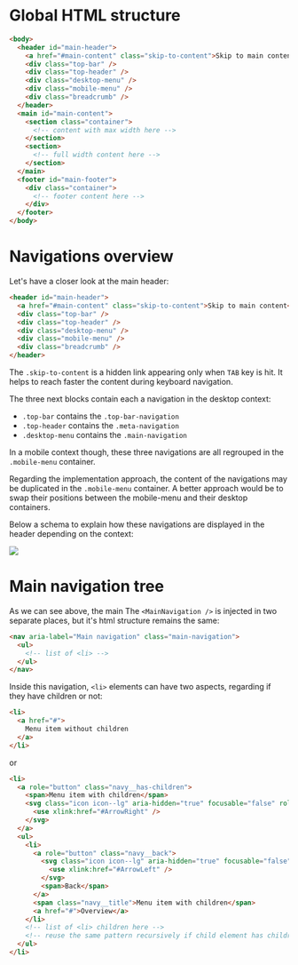
<Meta
  title="Implementation/HTML Structure"
/>

# Global HTML structure

```html
<body>
  <header id="main-header">
    <a href="#main-content" class="skip-to-content">Skip to main content</a>
    <div class="top-bar" />
    <div class="top-header" />
    <div class="desktop-menu" />
    <div class="mobile-menu" />
    <div class="breadcrumb" />
  </header>
  <main id="main-content">
    <section class="container">
      <!-- content with max width here -->
    </section>
    <section>
      <!-- full width content here -->
    </section>
  </main>
  <footer id="main-footer">
    <div class="container">
      <!-- footer content here -->
    </div>
  </footer>
</body>
```

# Navigations overview

Let's have a closer look at the main header:

```html
<header id="main-header">
  <a href="#main-content" class="skip-to-content">Skip to main content</a>
  <div class="top-bar" />
  <div class="top-header" />
  <div class="desktop-menu" />
  <div class="mobile-menu" />
  <div class="breadcrumb" />
</header>
```

The `.skip-to-content` is a hidden link appearing only when `TAB` key is hit. It helps to reach faster the content during keyboard navigation.

The three next blocks contain each a navigation in the desktop context:

- `.top-bar` contains the `.top-bar-navigation`
- `.top-header` contains the `.meta-navigation`
- `.desktop-menu` contains the `.main-navigation`

In a mobile context though, these three navigations are all regrouped in the `.mobile-menu` container.

Regarding the implementation approach, the content of the navigations may be duplicated in the `.mobile-menu` container. A better approach would be to swap their positions between the mobile-menu and their desktop containers.

Below a schema to explain how these navigations are displayed in the header depending on the context:



<img src={imageFile} />

# Main navigation tree

As we can see above, the main The `<MainNavigation />` is injected in two separate places, but it's html structure remains the same:

```html
<nav aria-label="Main navigation" class="main-navigation">
  <ul>
    <!-- list of <li> -->
  </ul>
</nav>
```

Inside this navigation, `<li>` elements can have two aspects, regarding if they have children or not:

```html
<li>
  <a href="#">
    Menu item without children
  </a>
</li>
```
or

```html
<li>
  <a role="button" class="navy__has-children">
    <span>Menu item with children</span>
    <svg class="icon icon--lg" aria-hidden="true" focusable="false" role="img">
      <use xlink:href="#ArrowRight" />
    </svg>
  </a>
  <ul>
    <li>
      <a role="button" class="navy__back">
        <svg class="icon icon--lg" aria-hidden="true" focusable="false" role="img">
          <use xlink:href="#ArrowLeft" />
        </svg>
        <span>Back</span>
      </a>
      <span class="navy__title">Menu item with children</span>
      <a href="#">Overview</a>
    </li>
    <!-- list of <li> children here -->
    <!-- reuse the same pattern recursively if child element has children too -->
  </ul>
</li>
```

